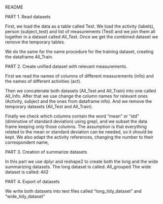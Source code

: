 README

PART 1. Read datasets

First, we load the data as a table called Test. We load the activity (labels), person (subject_test) and list of measurements (Test) and we join them all together in a dataset called All_Test. Once we get the combined dataset we remove the temporary tables.

We do the same for the same procedure for the training dataset, creating the dataframe All_Train.

PART 2. Create unified dataset with relevant measurements.

First we read the names of columns of different measurements (info) and the names of different activities (act).

Then we concatenate both datasets (All_Test and All_Train) into one called All_Info. 
After that we use change the column names for relevant ones (Activity, subject and the ones from dataframe info).
And we remove the temporary datasets (All_Test and All_Train).

Finally we check which columns contain the word "mean" or "std" (diminutive of standard deviation) using grepl, and we subset the data frame keeping only those columns. The assumption is that everything related to the mean or standard deviation can be needed, so it should be kept. 
We also adapt the activity references, changing the number to their correspondent name,

PART 3. Creation of summarize datasets

In this part we use dplyr and reshape2 to create both the long and the wide summarizing datasets. 
The long dataset is called: All_grouped
The wide dataset is called: All2

PART 4. Export of datasets

We write both datasets into text files called "long_tidy_dataset" and "wide_tidy_dataset"
